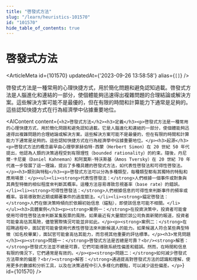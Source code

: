 ```yaml
---
title: "啓發式方法"
slug: "/learn/heuristics-101570"
id: "101570"
hide_table_of_contents: true
---
```



# 啓發式方法

<ArticleMeta id={101570} updatedAt={'2023-09-26 13:58:58'} alias={`[]`} />
<div className='border-solid border-b border-t-0 my-4 border-[var(--ifm-color-gray-300)]' />

啓發式方法是一種常用的心理快捷方式，用於簡化問題和避免認知過載。啓發式方法是人腦進化和連結的一部分，使個體能夠迅速得出複雜問題的合理結論或解決方案。這些解決方案可能不是最優的，但在有限的時間和計算能力下通常是足夠的。這些認知快捷方式在行為經濟學中佔據重要地位。

<AIContent content={`<h2>啓發式方法</h2><h3>定義</h3><p>啓發式方法是一種常用的心理快捷方式，用於簡化問題和避免認知過載。它是人腦進化和連結的一部分，使個體能夠迅速得出複雜問題的合理結論或解決方案。這些解決方案可能不是最優的，但在有限的時間和計算能力下通常是足夠的。這些認知快捷方式在行為經濟學中佔據重要地位。</p><h3>起源</h3><p>啓發式方法的概念最早由心理學家赫伯特·西蒙（Herbert Simon）在 20 世紀 50 年代提出，他認為人類的決策過程受到有限理性（bounded rationality）的約束。隨後，丹尼爾·卡尼曼（Daniel Kahneman）和阿莫斯·特沃斯基（Amos Tversky）在 20 世紀 70 年代進一步發展了這一理論，提出了多種具體的啓發式方法，如代表性啓發法和可得性啓發法。</p><h3>類別與特點</h3><p>啓發式方法可以分為多種類型，每種類型都有其獨特的特點和應用場景：</p><ul><li><strong>代表性啓發法：</strong>人們根據一個事件或對象與其典型特徵的相似程度來判斷其概率。這種方法容易導致忽視基率（base rate）的錯誤。</li><li><strong>可得性啓發法：</strong>人們根據信息的可得性來判斷事件的頻率或概率。容易導致對近期或顯著事件的過度關注。</li><li><strong>錨定啓發法：</strong>人們在做決策時傾向於依賴初始信息（錨點），即使該信息可能不相關。</li></ul><h3>具體案例</h3><p><strong>案例一：</strong>在投資決策中，投資者可能會使用可得性啓發法來判斷某隻股票的風險。如果最近有大量關於該公司負面新聞的報道，投資者可能會高估其風險，儘管實際情況可能並非如此。</p><p><strong>案例二：</strong>在招聘過程中，面試官可能會使用代表性啓發法來判斷候選人的能力。如果候選人符合某些典型特徵（如名校畢業），面試官可能會高估其能力，而忽視其他重要的評估標準。</p><h3>常見問題</h3><p><strong>問題一：</strong>啓發式方法是否總是可靠？<br/><strong>解答：</strong>啓發式方法並不總是可靠，它們可能導致系統性偏差和錯誤。然而，在時間和信息有限的情況下，它們通常是有效的。</p><p><strong>問題二：</strong>如何減少啓發式方法帶來的偏差？<br/><strong>解答：</strong>通過提高對啓發式方法的認識和理解，使用更多的數據和分析工具，以及在決策過程中引入多樣化的觀點，可以減少這些偏差。</p>`} id={101570} />
